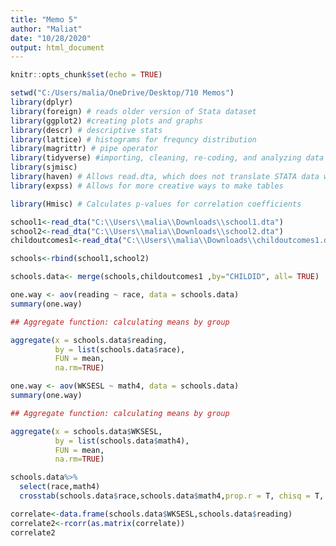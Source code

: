 ---
title: "Memo 5"
author: "Maliat"
date: "10/28/2020"
output: html_document
---

```{r setup, include=FALSE}
knitr::opts_chunk$set(echo = TRUE)
```

```{r}

setwd("C:/Users/malia/OneDrive/Desktop/710 Memos")
library(dplyr)
library(foreign) # reads older version of Stata dataset
library(ggplot2) #creating plots and graphs
library(descr) # descriptive stats
library(lattice) # histograms for frequncy distribution
library(magrittr) # pipe operator
library(tidyverse) #importing, cleaning, re-coding, and analyzing data
library(sjmisc)
library(haven) # Allows read.dta, which does not translate STATA data when uploading to R
library(expss) # Allows for more creative ways to make tables

library(Hmisc) # Calculates p-values for correlation coefficients

```

```{r}
school1<-read_dta("C:\\Users\\malia\\Downloads\\school1.dta")
school2<-read_dta("C:\\Users\\malia\\Downloads\\school2.dta")
childoutcomes1<-read_dta("C:\\Users\\malia\\Downloads\\childoutcomes1.dta")
```

```{r}
schools<-rbind(school1,school2)
```

```{r}
schools.data<- merge(schools,childoutcomes1 ,by="CHILDID", all= TRUE)
```

```{r}
one.way <- aov(reading ~ race, data = schools.data)
summary(one.way)

## Aggregate function: calculating means by group

aggregate(x = schools.data$reading,                      
          by = list(schools.data$race),               
          FUN = mean,                          
          na.rm=TRUE)   
```
```{r}
one.way <- aov(WKSESL ~ math4, data = schools.data)
summary(one.way)

## Aggregate function: calculating means by group

aggregate(x = schools.data$WKSESL,                      
          by = list(schools.data$math4),               
          FUN = mean,                          
          na.rm=TRUE) 
```

```{r}
schools.data%>%
  select(race,math4)
  crosstab(schools.data$race,schools.data$math4,prop.r = T, chisq = T, dnn=c("Race", "Math Score"))

```
```{r}
correlate<-data.frame(schools.data$WKSESL,schools.data$reading)
correlate2<-rcorr(as.matrix(correlate))
correlate2
```


